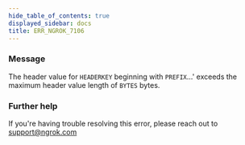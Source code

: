 ```yaml
---
hide_table_of_contents: true
displayed_sidebar: docs
title: ERR_NGROK_7106
---
```


### Message

The header value for `HEADERKEY` beginning with `PREFIX`...' exceeds the maximum header value length of `BYTES` bytes.

### Further help

If you're having trouble resolving this error, please reach out to [support@ngrok.com](mailto:support@ngrok.com?subject=Help%20with%20ERR_NGROK_7106)
